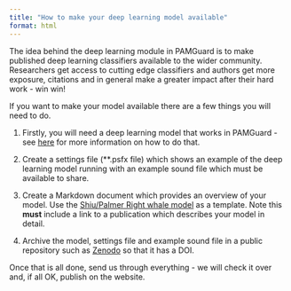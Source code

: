 ```yaml
---
title: "How to make your deep learning model available"
format: html
---
```


The idea behind the deep learning module in PAMGuard is to make published deep learning classifiers available to the wider community. Researchers get access to cutting edge classifiers and authors get more exposure, citations and in general make a greater impact after their hard work - win win!

If you want to make your model available there are a few things you will need to do.

1.  Firstly, you will need a deep learning model that works in PAMGuard - see [here](https://github.com/PAMGuard/PAMGuard/wiki/Deep-Learning-JSON-Format) for more information on how to do that.

2.  Create a settings file (\*\*.psfx file) which shows an example of the deep learning model running with an example sound file which must be available to share.

3.  Create a Markdown document which provides an overview of your model. Use the [Shiu/Palmer Right whale model](./deep_learning_models/right_whale_shiu_palmer.qmd) as a template. Note this **must** include a link to a publication which describes your model in detail.

4.  Archive the model, settings file and example sound file in a public repository such as [Zenodo](https://zenodo.org/) so that it has a DOI.

Once that is all done, send us through everything - we will check it over and, if all OK, publish on the website.
